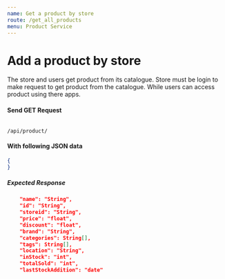 ```yaml
---
name: Get a product by store
route: /get_all_products
menu: Product Service
---
```


# Add a product by store
The store and users get product from its catalogue. Store must be login to make request to get product from the catalogue. While users can access product using there apps.

#### Send GET Request 
<Code>
/api/product/
</Code>

#### With following JSON data
```json
{
}
```

##### Expected Response
```json
    "name": "String",
    "id": "String",
    "storeid": "String",
    "price": "float",
    "discount": "float",
    "brand": "String",
    "categories": String[],
    "tags": String[],
    "location": "String",
    "inStock": "int",
    "totalSold": "int",
    "lastStockAddition": "date"
```
